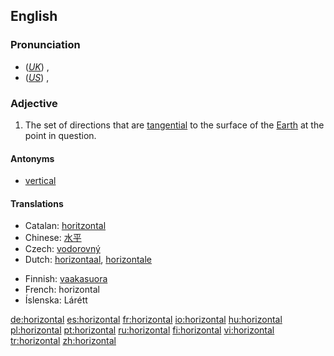 ==English==

===Pronunciation===
*(''[[Received Pronunciation|UK]]'') {{IPA|/ˌhɒɹəˈzɒntəl/}}, {{SAMPA|/%hQr@"zQnt@l/}}
*(''[[General American|US]]'') {{IPA|/ˌhɔːɹəˈzɑːntəl/}}, {{SAMPA|/%hO:r@"zA:nt@l/}}

===Adjective===
{{en-adj}}

# The set of directions that are [[tangent|tangential]] to the surface of the [[Earth]] at the point in question.

====Antonyms====
*[[vertical]]

====Translations====
{{top|being tangential to the surface of the Earth}}
*Catalan: [[horitzontal]]
*Chinese: [[水平]]
*Czech: [[vodorovný]] {{m}}
*Dutch: [[horizontaal]], [[horizontale]]
{{mid}}
*Finnish: [[vaakasuora]]
*French: horizontal
*Íslenska: Lárétt
{{bottom}}

[[de:horizontal]]
[[es:horizontal]]
[[fr:horizontal]]
[[io:horizontal]]
[[hu:horizontal]]
[[pl:horizontal]]
[[pt:horizontal]]
[[ru:horizontal]]
[[fi:horizontal]]
[[vi:horizontal]]
[[tr:horizontal]]
[[zh:horizontal]]